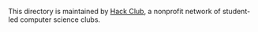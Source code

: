 This directory is maintained by [Hack Club](https://hackclub.com), a nonprofit network of student-led computer science clubs.
